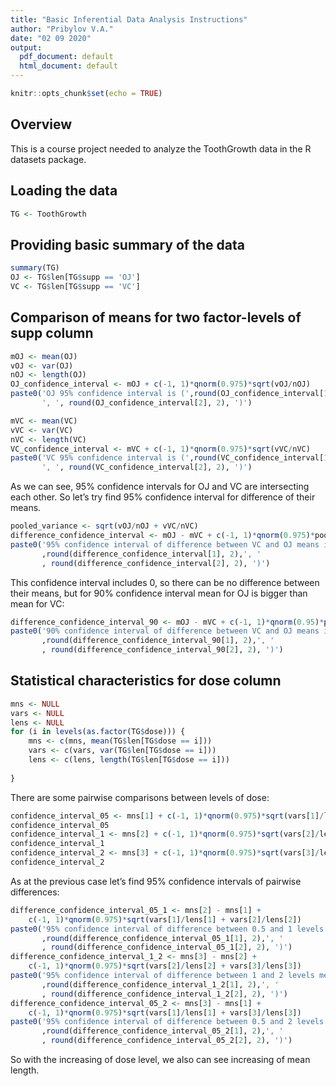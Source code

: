 ---
title: "Basic Inferential Data Analysis Instructions"
author: "Pribylov V.A."
date: "02 09 2020"
output:
  pdf_document: default
  html_document: default
---

```{r setup, include=FALSE}
knitr::opts_chunk$set(echo = TRUE)
```
## Overview
This is a course project needed to analyze the ToothGrowth data in the R datasets package.

## Loading the data
```{r}
TG <- ToothGrowth
```

## Providing basic summary of the data
```{r}
summary(TG)
OJ <- TG$len[TG$supp == 'OJ']
VC <- TG$len[TG$supp == 'VC']
```

## Comparison of means for two factor-levels of supp column
```{r}
mOJ <- mean(OJ)
vOJ <- var(OJ)
nOJ <- length(OJ)
OJ_confidence_interval <- mOJ + c(-1, 1)*qnorm(0.975)*sqrt(vOJ/nOJ)
paste0('OJ 95% confidence interval is (',round(OJ_confidence_interval[1], 2),
       ', ', round(OJ_confidence_interval[2], 2), ')')
```

```{r}
mVC <- mean(VC)
vVC <- var(VC)
nVC <- length(VC)
VC_confidence_interval <- mVC + c(-1, 1)*qnorm(0.975)*sqrt(vVC/nVC)
paste0('VC 95% confidence interval is (',round(VC_confidence_interval[1], 2),
       ', ', round(VC_confidence_interval[2], 2), ')')
```
As we can see, 95% confidence intervals for OJ and VC are intersecting each other. So let's try find 95% confidence interval for difference of their means.  
```{r}
pooled_variance <- sqrt(vOJ/nOJ + vVC/nVC)
difference_confidence_interval <- mOJ - mVC + c(-1, 1)*qnorm(0.975)*pooled_variance
paste0('95% confidence interval of difference between VC and OJ means is ('
       ,round(difference_confidence_interval[1], 2),', '
       , round(difference_confidence_interval[2], 2), ')')
```
This confidence interval includes 0, so there can be no difference between their means, but for 90% confidence interval mean for OJ is bigger than mean for VC:
```{r}
difference_confidence_interval_90 <- mOJ - mVC + c(-1, 1)*qnorm(0.95)*pooled_variance
paste0('90% confidence interval of difference between VC and OJ means is ('
       ,round(difference_confidence_interval_90[1], 2),', '
       , round(difference_confidence_interval_90[2], 2), ')')
```
## Statistical characteristics for dose column
```{r}
mns <- NULL
vars <- NULL
lens <- NULL
for (i in levels(as.factor(TG$dose))) {
    mns <- c(mns, mean(TG$len[TG$dose == i]))
    vars <- c(vars, var(TG$len[TG$dose == i]))
    lens <- c(lens, length(TG$len[TG$dose == i]))
    
}
```
There are some pairwise comparisons between levels of dose:
```{r}
confidence_interval_05 <- mns[1] + c(-1, 1)*qnorm(0.975)*sqrt(vars[1]/lens[1])
confidence_interval_05
confidence_interval_1 <- mns[2] + c(-1, 1)*qnorm(0.975)*sqrt(vars[2]/lens[2])
confidence_interval_1
confidence_interval_2 <- mns[3] + c(-1, 1)*qnorm(0.975)*sqrt(vars[3]/lens[3])
confidence_interval_2
```
As at the previous case let's find 95% confidence intervals of pairwise differences:
```{r}
difference_confidence_interval_05_1 <- mns[2] - mns[1] + 
    c(-1, 1)*qnorm(0.975)*sqrt(vars[1]/lens[1] + vars[2]/lens[2])
paste0('95% confidence interval of difference between 0.5 and 1 levels means is ('
       ,round(difference_confidence_interval_05_1[1], 2),', '
       , round(difference_confidence_interval_05_1[2], 2), ')')
difference_confidence_interval_1_2 <- mns[3] - mns[2] + 
    c(-1, 1)*qnorm(0.975)*sqrt(vars[2]/lens[2] + vars[3]/lens[3])
paste0('95% confidence interval of difference between 1 and 2 levels means is (' 
       ,round(difference_confidence_interval_1_2[1], 2),', '
       , round(difference_confidence_interval_1_2[2], 2), ')')
difference_confidence_interval_05_2 <- mns[3] - mns[1] + 
    c(-1, 1)*qnorm(0.975)*sqrt(vars[1]/lens[1] + vars[3]/lens[3])
paste0('95% confidence interval of difference between 0.5 and 2 levels means is (' 
       ,round(difference_confidence_interval_05_2[1], 2),', '
       , round(difference_confidence_interval_05_2[2], 2), ')')
```

So with the increasing of dose level, we also can see increasing of mean length.

